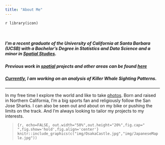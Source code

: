 ```yaml
---
title: "About Me"
---
```


`r library(icon)`

<br>

##### I'm a recent graduate of the University of California at Santa Barbara (UCSB) with a Bachelor’s Degree in Statistics and Data Science and a minor in [Spatial Studies](http://spatial.ucsb.edu/academic-minor/).  

##### Previous work in [spatial](https://catherinerauch.github.io/geog176A.html#previous-work) projects and other areas can be found [here](https://catherinerauch.github.io/projects.html)


##### [Currently](https://catherinerauch.github.io/geog176A.html#current-work), I am working on an analysis of Killer Whale Sighting Patterns.


***

In my free time I explore the world and like to take [photos](https://vsco.co/kitcatzz/gallery). Born and raised in Northern California, I'm a big sports fan and religiously follow the San Jose Sharks. I can also be seen out and about on my bike or pushing the limits on the track. And I'm always looking to tailor my projects to my interests.

>```{r, echo=FALSE, out.width="50%",out.height="20%",fig.cap="   ",fig.show='hold',fig.align='center'}
knitr::include_graphics(c("img/OsakaCastle.jpg","img/JapaneseMaple.jpg"))
``` 

